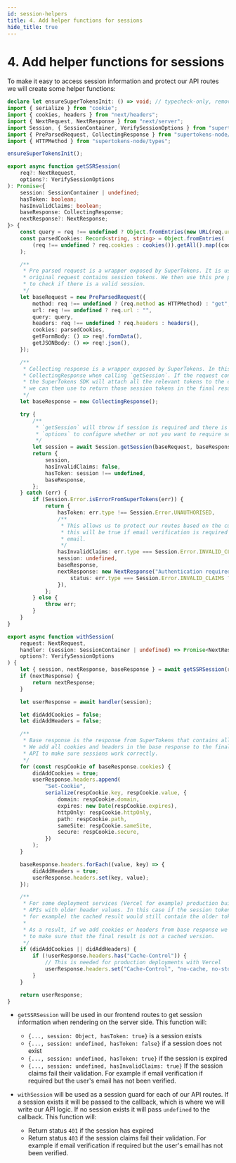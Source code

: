 ```yaml
---
id: session-helpers
title: 4. Add helper functions for sessions
hide_title: true
---
```


<!-- COPY DOCS -->
<!-- ./thirdpartyemailpassword/nextjs/app-directory/session-helpers.mdx -->

# 4. Add helper functions for sessions

To make it easy to access session information and protect our API routes we will create some helper functions:

```ts title="app/sessionUtils.ts"
declare let ensureSuperTokensInit: () => void; // typecheck-only, removed from output
import { serialize } from "cookie";
import { cookies, headers } from "next/headers";
import { NextRequest, NextResponse } from "next/server";
import Session, { SessionContainer, VerifySessionOptions } from "supertokens-node/recipe/session";
import { PreParsedRequest, CollectingResponse } from "supertokens-node/framework/custom";
import { HTTPMethod } from "supertokens-node/types";

ensureSuperTokensInit();

export async function getSSRSession(
    req?: NextRequest,
    options?: VerifySessionOptions
): Promise<{
    session: SessionContainer | undefined;
    hasToken: boolean;
    hasInvalidClaims: boolean;
    baseResponse: CollectingResponse;
    nextResponse?: NextResponse;
}> {
    const query = req !== undefined ? Object.fromEntries(new URL(req.url).searchParams.entries()) : {};
    const parsedCookies: Record<string, string> = Object.fromEntries(
        (req !== undefined ? req.cookies : cookies()).getAll().map((cookie) => [cookie.name, cookie.value])
    );

    /**
     * Pre parsed request is a wrapper exposed by SuperTokens. It is used as a helper to detect if the
     * original request contains session tokens. We then use this pre parsed request to call `getSession`
     * to check if there is a valid session.
     */
    let baseRequest = new PreParsedRequest({
        method: req !== undefined ? (req.method as HTTPMethod) : "get",
        url: req !== undefined ? req.url : "",
        query: query,
        headers: req !== undefined ? req.headers : headers(),
        cookies: parsedCookies,
        getFormBody: () => req!.formData(),
        getJSONBody: () => req!.json(),
    });

    /**
     * Collecting response is a wrapper exposed by SuperTokens. In this case we are using an empty
     * CollectingResponse when calling `getSession`. If the request contains valid session tokens
     * the SuperTokens SDK will attach all the relevant tokens to the collecting response object which
     * we can then use to return those session tokens in the final result (refer to `withSession` in this file)
     */
    let baseResponse = new CollectingResponse();

    try {
        /**
         * `getSession` will throw if session is required and there is no valid session. You can use
         * `options` to configure whether or not you want to require sessions when calling `getSSRSession`
         */
        let session = await Session.getSession(baseRequest, baseResponse, options);
        return {
            session,
            hasInvalidClaims: false,
            hasToken: session !== undefined,
            baseResponse,
        };
    } catch (err) {
        if (Session.Error.isErrorFromSuperTokens(err)) {
            return {
                hasToken: err.type !== Session.Error.UNAUTHORISED,
                /**
                 * This allows us to protect our routes based on the current session claims. For example
                 * this will be true if email verification is required but the user has not verified their
                 * email.
                 */
                hasInvalidClaims: err.type === Session.Error.INVALID_CLAIMS,
                session: undefined,
                baseResponse,
                nextResponse: new NextResponse("Authentication required", {
                    status: err.type === Session.Error.INVALID_CLAIMS ? 403 : 401,
                }),
            };
        } else {
            throw err;
        }
    }
}

export async function withSession(
    request: NextRequest,
    handler: (session: SessionContainer | undefined) => Promise<NextResponse>,
    options?: VerifySessionOptions
) {
    let { session, nextResponse, baseResponse } = await getSSRSession(request, options);
    if (nextResponse) {
        return nextResponse;
    }

    let userResponse = await handler(session);

    let didAddCookies = false;
    let didAddHeaders = false;

    /**
     * Base response is the response from SuperTokens that contains all the session tokens.
     * We add all cookies and headers in the base response to the final response from the
     * API to make sure sessions work correctly.
     */
    for (const respCookie of baseResponse.cookies) {
        didAddCookies = true;
        userResponse.headers.append(
            "Set-Cookie",
            serialize(respCookie.key, respCookie.value, {
                domain: respCookie.domain,
                expires: new Date(respCookie.expires),
                httpOnly: respCookie.httpOnly,
                path: respCookie.path,
                sameSite: respCookie.sameSite,
                secure: respCookie.secure,
            })
        );
    }

    baseResponse.headers.forEach((value, key) => {
        didAddHeaders = true;
        userResponse.headers.set(key, value);
    });

    /**
     * For some deployment services (Vercel for example) production builds can return cached results for
     * APIs with older header values. In this case if the session tokens have changed (because of refreshing
     * for example) the cached result would still contain the older tokens and sessions would stop working.
     * 
     * As a result, if we add cookies or headers from base response we also set the Cache-Control header
     * to make sure that the final result is not a cached version.
     */
    if (didAddCookies || didAddHeaders) {
        if (!userResponse.headers.has("Cache-Control")) {
            // This is needed for production deployments with Vercel
            userResponse.headers.set("Cache-Control", "no-cache, no-store, max-age=0, must-revalidate");
        }
    }

    return userResponse;
}
```

- `getSSRSession` will be used in our frontend routes to get session information when rendering on the server side. This function will:
    - `{..., session: Object, hasToken: true}` is a session exists
    - `{..., session: undefined, hasToken: false}` if a session does not exist
    - `{..., session: undefined, hasToken: true}` if the session is expired
    - `{..., session: undefined, hasInvalidClaims: true}` If the session claims fail their validation. For example if email verification if required but the user's email has not been verified.

- `withSession` will be used as a session guard for each of our API routes. If a session exists it will be passed to the callback, which is where we will write our API logic. If no session exists it will pass `undefined` to the callback. This function will:
    - Return status `401` if the session has expired
    - Return status `403` if the session claims fail their validation. For example if email verification if required but the user's email has not been verified.